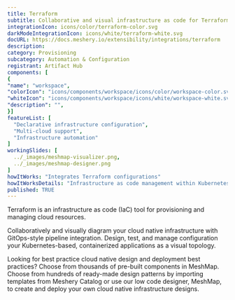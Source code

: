 ```yaml
---
title: Terraform
subtitle: Collaborative and visual infrastructure as code for Terraform
integrationIcon: icons/color/terraform-color.svg
darkModeIntegrationIcon: icons/white/terraform-white.svg
docURL: https://docs.meshery.io/extensibility/integrations/terraform
description: 
category: Provisioning
subcategory: Automation & Configuration
registrant: Artifact Hub
components: [
{
"name": "workspace",
"colorIcon": "icons/components/workspace/icons/color/workspace-color.svg",
"whiteIcon": "icons/components/workspace/icons/white/workspace-white.svg",
"description": "",
}]
featureList: [
  "Declarative infrastructure configuration",
  "Multi-cloud support",
  "Infrastructure automation"
]
workingSlides: [
  ../_images/meshmap-visualizer.png,
  ../_images/meshmap-designer.png
]
howItWorks: "Integrates Terraform configurations"
howItWorksDetails: "Infrastructure as code management within Kubernetes"
published: TRUE
---
```

<p>
Terraform is an infrastructure as code (IaC) tool for provisioning and managing cloud resources.
</p>
<p>
    Collaboratively and visually diagram your cloud native infrastructure with GitOps-style pipeline integration. Design, test, and manage configuration your Kubernetes-based, containerized applications as a visual topology.
</p>
<p>
    Looking for best practice cloud native design and deployment best practices? Choose from thousands of pre-built components in MeshMap. Choose from hundreds of ready-made design patterns by importing templates from Meshery Catalog or use our low code designer, MeshMap, to create and deploy your own cloud native infrastructure designs.
</p>
